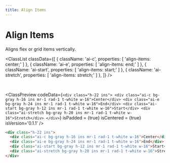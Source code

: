 ```yaml
---
title: Align Items
---
```



# Align Items

Aligns flex or grid items vertically.

<ClassList
  classData={[
    {
      className: 'ai-c',
      properties: [
        'align-items: center;'
      ]
    },
    {
      className: 'ai-e',
      properties: [
        'align-items: end;'
      ]
    },
    {
      className: 'ai-start',
      properties: [
        'align-items: start;'
      ]
    },
    {
      className: 'ai-stretch',
      properties: [
        'align-items: stretch;'
      ]
    },
  ]}
/>

<br />

<ClassPreview
  codeData={`
    <div class="h-22 ins">
        <div class="ai-c bg-gray h-16 ins mr-1 rad-1 t-white w-16">Center</div>
        <div class="ai-e bg-gray h-24 ins mr-1 rad-1 t-white w-16">End</div>
        <div class="ai-start bg-gray h-12 ins mr-1 rad-1 t-white w-16">Start</div>
        <div class="ai-stretch bg-gray h-20 ins mr-1 rad-1 t-white w-16">Stretch</div>
    </div>
  `}
  isPadded = {true}
  isCentered = {true}
  isVersion='0.1.1'
/>

```html
<div class="h-22 ins">
  <div class="ai-c bg-gray h-16 ins mr-1 rad-1 t-white w-16">Center</div>
  <div class="ai-e bg-gray h-24 ins mr-1 rad-1 t-white w-16">End</div>
  <div class="ai-start bg-gray h-12 ins mr-1 rad-1 t-white w-16">Start</div>
  <div class="ai-stretch bg-gray h-20 ins mr-1 rad-1 t-white w-16">Stretch</div>
</div>
```